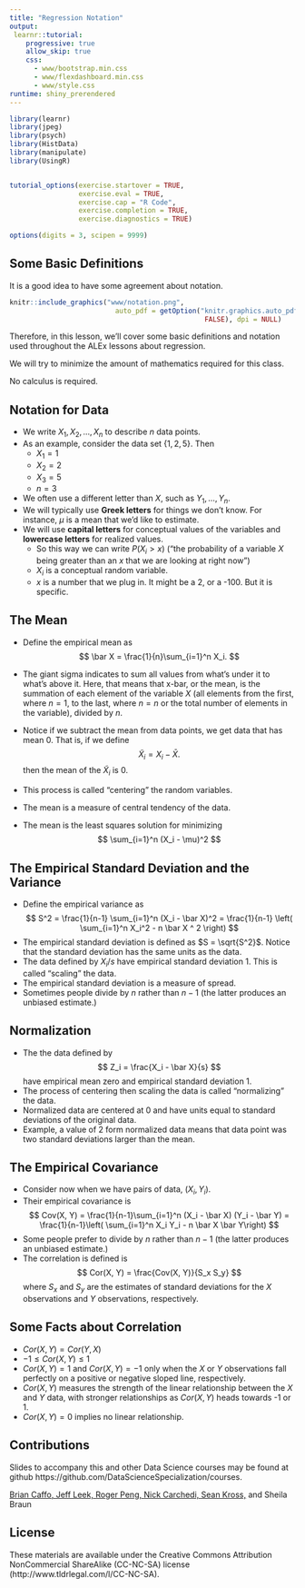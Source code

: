 ```yaml
---
title: "Regression Notation"
output: 
 learnr::tutorial:
    progressive: true
    allow_skip: true
    css:
      - www/bootstrap.min.css
      - www/flexdashboard.min.css
      - www/style.css
runtime: shiny_prerendered
---
```


```r
library(learnr)
library(jpeg)
library(psych)
library(HistData)
library(manipulate)
library(UsingR)


tutorial_options(exercise.startover = TRUE,
                 exercise.eval = TRUE, 
                 exercise.cap = "R Code",
                 exercise.completion = TRUE,
                 exercise.diagnostics = TRUE)

options(digits = 3, scipen = 9999)

```

## Some Basic Definitions

It is a good idea to have some agreement about notation. 

```r
knitr::include_graphics("www/notation.png", 
                          auto_pdf = getOption("knitr.graphics.auto_pdf", 
                                                FALSE), dpi = NULL)
```


Therefore, in this lesson, we'll cover some basic definitions and notation used throughout the ALEx lessons about regression. 

We will try to minimize the amount of mathematics required for this class.

No calculus is required. 


## Notation for Data

* We write $X_1, X_2, \ldots, X_n$ to describe $n$ data points.
* As an example, consider the data set $\{1, 2, 5\}$. Then 
  * $X_1 = 1$
  * $X_2 = 2$
  * $X_3 = 5$
  * $n = 3$
* We often use a different letter than $X$, such as $Y_1, \ldots , Y_n$.
* We will typically use **Greek letters** for things we don't know. 
  For instance, $\mu$ is a mean that we'd like to estimate.
* We will use **capital letters** for conceptual values of the variables and **lowercase letters** for realized values.
  * So this way we can write $P(X_i > x)$ ("the probability of a variable $\displaystyle X$ being greater than an $\displaystyle x$ that we are looking at right now")
  * $X_i$ is a conceptual random variable.
  * $x$ is a number that we plug in. It might be a 2, or a -100. But it is specific.


## The Mean

* Define the empirical mean as
$$
\bar X = \frac{1}{n}\sum_{i=1}^n X_i. 
$$

* The giant sigma indicates to sum all values from what's under it to what's above it. Here, that means that x-bar, or the mean, is the summation of each element of the variable $\displaystyle X$ (all elements from the first, where $\displaystyle n = 1$, to the last, where $\displaystyle n = n$ or the total number of elements in the variable), divided by $\displaystyle n$. 

* Notice if we subtract the mean from data points, we get data that has mean 0. That is, if we define
$$
\tilde X_i = X_i - \bar X.
$$
then the mean of the $\tilde X_i$ is 0.
* This process is called "centering" the random variables.
* The mean is a measure of central tendency of the data.
* The mean is 
  the least squares solution for minimizing
  $$
  \sum_{i=1}^n (X_i - \mu)^2
  $$



## The Empirical Standard Deviation and the Variance

* Define the empirical variance as 
$$
S^2 = \frac{1}{n-1} \sum_{i=1}^n (X_i - \bar X)^2 
= \frac{1}{n-1} \left( \sum_{i=1}^n X_i^2 - n \bar X ^ 2 \right)
$$
* The empirical standard deviation is defined as
$S = \sqrt{S^2}$. Notice that the standard deviation has the same units as the data.
* The data defined by $X_i / s$ have empirical standard deviation 1. This is called "scaling" the data.
* The empirical standard deviation is a measure of spread.
* Sometimes people divide by $n$ rather than $n-1$ (the latter
produces an unbiased estimate.)


## Normalization

* The the data defined by
$$
Z_i = \frac{X_i - \bar X}{s}
$$
have empirical mean zero and empirical standard deviation 1. 
* The process of centering then scaling the data is called "normalizing" the data. 
* Normalized data are centered at 0 and have units equal to standard deviations of the original data. 
* Example, a value of 2 form normalized data means that data point
was two standard deviations larger than the mean.


## The Empirical Covariance
* Consider now when we have pairs of data, $(X_i, Y_i)$.
* Their empirical covariance is 
$$
Cov(X, Y) = 
\frac{1}{n-1}\sum_{i=1}^n (X_i - \bar X) (Y_i - \bar Y)
= \frac{1}{n-1}\left( \sum_{i=1}^n X_i Y_i - n \bar X \bar Y\right)
$$
* Some people prefer to divide by $n$ rather than $n-1$ (the latter
produces an unbiased estimate.)
* The correlation is defined is
$$
Cor(X, Y) = \frac{Cov(X, Y)}{S_x S_y}
$$
where $S_x$ and $S_y$ are the estimates of standard deviations 
for the $X$ observations and $Y$ observations, respectively.


## Some Facts about Correlation
* $Cor(X, Y) = Cor(Y, X)$
* $-1 \leq Cor(X, Y) \leq 1$
* $Cor(X,Y) = 1$ and $Cor(X, Y) = -1$ only when the $X$ or $Y$ observations fall perfectly on a positive or negative sloped line, respectively.
* $Cor(X, Y)$ measures the strength of the linear relationship between the $X$ and $Y$ data, with stronger relationships as $Cor(X,Y)$ heads towards -1 or 1.
* $Cor(X, Y) = 0$ implies no linear relationship. 

## Contributions

Slides to accompany this and other Data Science courses may be found at github https://github.com/DataScienceSpecialization/courses.

[Brian Caffo, Jeff Leek, Roger Peng, Nick Carchedi, Sean Kross,](https://github.com/DataScienceSpecialization/courses#contributors) and Sheila Braun


## License

These materials are available under the Creative Commons Attribution NonCommercial ShareAlike (CC-NC-SA) license (http://www.tldrlegal.com/l/CC-NC-SA).